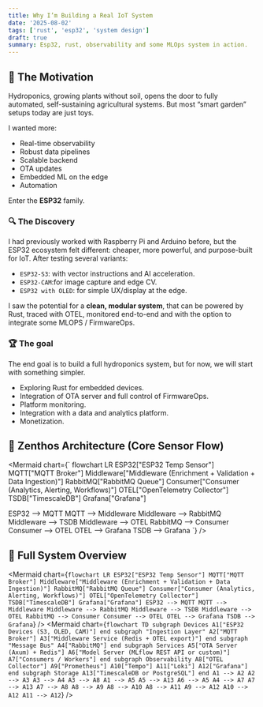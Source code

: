 ```yaml
---
title: Why I’m Building a Real IoT System
date: '2025-08-02'
tags: ['rust', 'esp32', 'system design']
draft: true
summary: Esp32, rust, observability and some MLOps system in action.
---
```


## 🌱 The Motivation

Hydroponics, growing plants without soil, opens the door to fully automated, self-sustaining agricultural systems. But most “smart garden” setups today are just toys.

I wanted more:

- Real-time observability
- Robust data pipelines
- Scalable backend
- OTA updates
- Embedded ML on the edge
- Automation

Enter the **ESP32** family.

### 🔍 The Discovery

I had previously worked with Raspberry Pi and Arduino before, but the ESP32 ecosystem felt different: cheaper, more powerful, and purpose-built for IoT. After testing several variants:

- `ESP32-S3`: with vector instructions and AI acceleration.
- `ESP32-CAM`:for image capture and edge CV.
- `ESP32 with OLED`: for simple UX/display at the edge.

I saw the potential for a **clean, modular system**, that can be powered by Rust, traced with OTEL, monitored end-to-end and with the option to integrate some MLOPS / FirmwareOps.

### 🏆 The goal

The end goal is to build a full hydroponics system, but for now, we will start with something simpler.

- Exploring Rust for embedded devices.
- Integration of OTA server and full control of FirmwareOps.
- Platform monitoring.
- Integration with a data and analytics platform.
- Monetization.

## 🧠 Zenthos Architecture (Core Sensor Flow)

<Mermaid chart={`
flowchart LR
  ESP32["ESP32 Temp Sensor"]
  MQTT["MQTT Broker"]
  Middleware["Middleware (Enrichment + Validation + Data Ingestion)"]
  RabbitMQ["RabbitMQ Queue"]
  Consumer["Consumer (Analytics, Alerting, Workflows)"]
  OTEL["OpenTelemetry Collector"]
  TSDB["TimescaleDB"]
  Grafana["Grafana"]

  ESP32 --> MQTT
  MQTT --> Middleware
  Middleware --> RabbitMQ
  Middleware --> TSDB
  Middleware --> OTEL
  RabbitMQ --> Consumer
  Consumer --> OTEL
  OTEL --> Grafana
  TSDB --> Grafana
`} />

## 🧱 Full System Overview

<Mermaid
  chart={`
flowchart LR
  ESP32["ESP32 Temp Sensor"]
  MQTT["MQTT Broker"]
  Middleware["Middleware (Enrichment + Validation + Data Ingestion)"]
  RabbitMQ["RabbitMQ Queue"]
  Consumer["Consumer (Analytics, Alerting, Workflows)"]
  OTEL["OpenTelemetry Collector"]
  TSDB["TimescaleDB"]
  Grafana["Grafana"]
  ESP32 --> MQTT
  MQTT --> Middleware
  Middleware --> RabbitMQ
  Middleware --> TSDB
  Middleware --> OTEL
  RabbitMQ --> Consumer
  Consumer --> OTEL
  OTEL --> Grafana
  TSDB --> Grafana
`}
/>
<Mermaid
  chart={`
flowchart TD
  subgraph Devices
    A1["ESP32 Devices (S3, OLED, CAM)"]
  end
  subgraph "Ingestion Layer"
    A2["MQTT Broker"]
    A3["Middleware Service (Redis + OTEL export)"]
  end
  subgraph "Message Bus"
    A4["RabbitMQ"]
  end
  subgraph Services
    A5["OTA Server (Axum) + Redis"]
    A6["Model Server (MLflow REST API or custom)"]
    A7["Consumers / Workers"]
  end
  subgraph Observability
    A8["OTEL Collector"]
    A9["Prometheus"]
    A10["Tempo"]
    A11["Loki"]
    A12["Grafana"]
  end
  subgraph Storage
    A13["TimescaleDB or PostgreSQL"]
  end
  A1 --> A2
  A2 --> A3
  A3 --> A4
  A3 --> A8
  A1 --> A5
  A5 --> A13
  A6 --> A5
  A4 --> A7
  A7 --> A13
  A7 --> A8
  A8 --> A9
  A8 --> A10
  A8 --> A11
  A9 --> A12
  A10 --> A12
  A11 --> A12
  `}
/>
